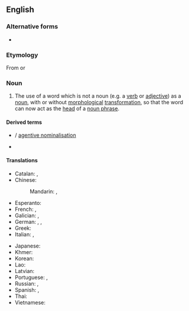 ==English==
{{wikipedia}}

===Alternative forms===
* {{l|en|nominalisation}} {{qualifier|Non-Oxford British spelling}}

===Etymology===
From {{suffix|en|nominal|ization}} or {{suffix|en|nominalize|ation}}

===Noun===
{{en-noun|~}} {{tcx|American spelling|Oxford British spelling|lang=en}}

# {{lb|en|linguistics}} The use of a word which is not a noun (e.g. a [[verb]] or [[adjective]]) as a [[noun]], with or without [[morphological]] [[transformation]], so that the word can now act as the [[head]] of a [[noun phrase]].
#: {{syn|en|substantivisation|substantivation|q2=uncommon}}

====Derived terms====
* {{l|en|agentive nominalization}} / [[agentive nominalisation]]
* {{l|en|nominalizer}}

====Translations====
{{trans-top|use of a verb or an adjective as a noun}}
* Catalan: {{t|ca|nominalització|f}}, {{t|ca|substantivació|f}}
* Chinese:
*: Mandarin: {{t+|cmn|名詞化|sc=Hani}}, {{t+|cmn|名词化|tr=míngcíhuà|sc=Hani}}
* Esperanto: {{t|eo|substantivigo}}
* French: {{t+|fr|substantivation|f}}, {{t+|fr|nominalisation|f}}
* Galician: {{t+|gl|substantivación|f}}, {{t|gl|nominalización|f}}
* German: {{t+|de|Nominalisierung|f}}, {{t+|de|Substantivierung|f}}, {{t|de|Hauptwortbildung|f}}
* Greek: {{t+|el|ουσιαστικοποίηση|f|sc=Grek}}
* Italian: {{t+|it|sostantivazione}}, {{t|it|nominalizzazione|f}}
{{trans-mid}}
* Japanese: {{t|ja|名詞化|tr=めいしか, meishika}}
* Khmer: {{t-needed|km}}
* Korean: {{t-needed|ko}}
* Lao: {{t-needed|lo}}
* Latvian: {{t|lv|nominalizācija|f}}
* Portuguese: {{t+|pt|substantivação|f}}, {{t|pt|nominalização|f}}
* Russian: {{t+|ru|субстантива́ция|f}}, {{t+|ru|номинализа́ция|f}}
* Spanish: {{t+|es|substantivación|f}}, {{t+|es|nominalización|f}}
* Thai: {{t-needed|th}}
* Vietnamese: {{t|vi|danh từ hoá}}
{{trans-bottom}}